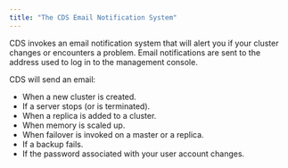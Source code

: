 ```yaml
---
title: "The CDS Email Notification System"
---
```


CDS invokes an email notification system that will alert you if your cluster changes or encounters a problem. Email notifications are sent to the address used to log in to the management console.

CDS will send an email:

  - When a new cluster is created.
  - If a server stops (or is terminated).
  - When a replica is added to a cluster.
  - When memory is scaled up.
  - When failover is invoked on a master or a replica.
  - If a backup fails.
  - If the password associated with your user account changes.
